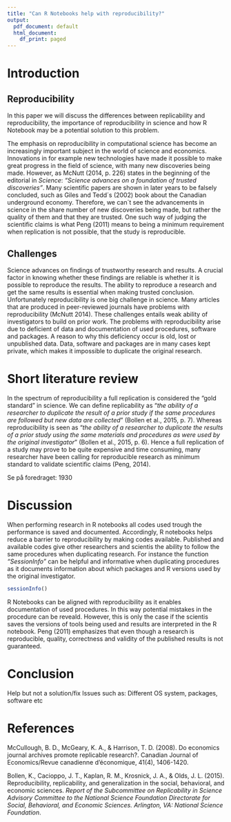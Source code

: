 ```yaml
---
title: "Can R Notebooks help with reproducibility?"
output:
  pdf_document: default
  html_document:
    df_print: paged
---
```


# Introduction
## Reproducibility
In this paper we will discuss the differences between replicability and reproducibility, the importance of reproducibility in science and how R Notebook may be a potential solution to this problem.

The emphasis on reproducibility in computational science has become an increasingly important subject in the world of science and economics. Innovations in for example new technologies have made it possible to make great progress in the field of science, with many new discoveries being made. However, as McNutt (2014, p. 226) states in the beginning of the editorial in *Science*: *"Science advances on a foundation of trusted discoveries"*. Many scientific papers are shown in later years to be falsely concluded, such as Giles and Tedd´s (2002) book about the Canadian underground economy. Therefore, we can´t see the advancements in science in the share number of new discoveries being made, but rather the quality of them and that they are trusted. One such way of judging the scientific claims is what Peng (2011) means to being a minimum requirement when replication is not possible, that the study is reproducible.

## Challenges

Science advances on findings of trustworthy research and results. A crucial factor in knowing whether these findings are reliable is whether it is possible to reproduce the results. The ability to reproduce a research and get the same results is essential when making trusted conclusion. Unfortunately reproducibility is one big challenge in science. Many articles that are produced in peer-reviewed journals have problems with reproducibility (McNutt 2014). These challenges entails weak ability of investigators to build on prior work. The problems with reproducibility arise due to deficient of data and documentation of used procedures, software and packages. A reason to why this deficiency occur is old, lost or unpublished data. Data, software and packages are in many cases kept private, which makes it impossible to duplicate the original research.



# Short literature review

In the spectrum of reproducibility a full replication is considered the "gold standard" in science. We can define replicability as "*the ability of a researcher to duplicate the result of a prior study if the same procedures are followed but new data are collected*" (Bollen et al., 2015, p. 7). Whereas reproducibility is seen as "*the ability of a researcher to duplicate the results of a prior study using the same materials and procedures as were used by the original investigator*" (Bollen et al., 2015, p. 6). Hence a full replication of a study may prove to be quite expensive and time consuming, many researcher have been calling for reproducible research as minimum standard to validate scientific claims (Peng, 2014).

Se på foredraget: 1930


# Discussion

When performing research in R notebooks all codes used trough the performance is saved and documented. Accordingly, R notebooks helps reduce a barrier to reproducibility by making codes available. Published and available codes give other researchers and scientis the ability to follow the same procedures when duplicating research. For instance the function *"SessionInfo"* can be helpful and informative when duplicating procedures as it documents information about which packages and R versions used by the original investigator.

```r
sessionInfo()
```
R Notebooks can be aligned with reproducibility as it enables documentation of used procedures. In this way potential mistakes in the procedure can be reveald. However, this is only the case if the scientis saves the versions of tools being used and results are interpreted in the R notebook.
Peng (2011) emphasizes that even though a research is reproducible, quality, correctness and validity of the published results is not guaranteed.

# Conclusion

Help but not a solution/fix
Issues such as:
Different OS system, packages, software etc

# **References**

McCullough, B. D., McGeary, K. A., & Harrison, T. D. (2008). Do economics journal archives promote replicable research?. Canadian Journal of Economics/Revue canadienne d'économique, 41(4), 1406-1420.

Bollen, K., Cacioppo, J. T., Kaplan, R. M., Krosnick, J. A., & Olds, J. L. (2015). Reproducibility, replicability, and generalization in the social, behavioral, and economic sciences. *Report of the Subcommittee on Replicability in Science Advisory Committee to the National Science Foundation Directorate for Social, Behavioral, and Economic Sciences. Arlington, VA: National Science Foundation*.
